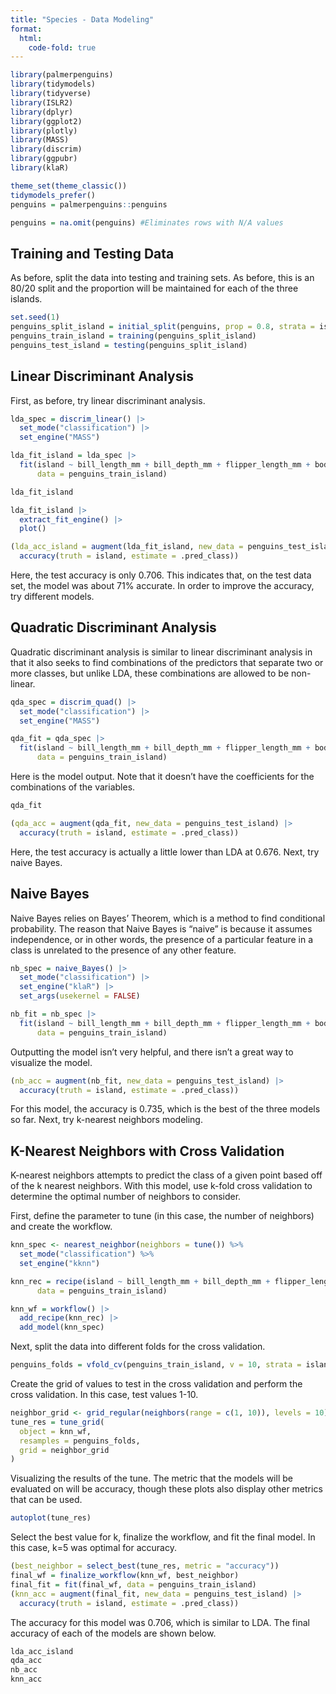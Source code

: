 ```yaml
---
title: "Species - Data Modeling"
format:
  html:
    code-fold: true
---
```


```r
library(palmerpenguins)
library(tidymodels)
library(tidyverse)
library(ISLR2)
library(dplyr)
library(ggplot2)
library(plotly)
library(MASS)
library(discrim)
library(ggpubr)
library(klaR)

theme_set(theme_classic())
tidymodels_prefer()
penguins = palmerpenguins::penguins

penguins = na.omit(penguins) #Eliminates rows with N/A values 
```

## Training and Testing Data

As before, split the data into testing and training sets. As before, this is an 80/20 split and the proportion will be maintained for each of the three islands.

```r
set.seed(1)
penguins_split_island = initial_split(penguins, prop = 0.8, strata = island)
penguins_train_island = training(penguins_split_island)
penguins_test_island = testing(penguins_split_island)
```

## Linear Discriminant Analysis

First, as before, try linear discriminant analysis.

```r
lda_spec = discrim_linear() |>
  set_mode("classification") |>
  set_engine("MASS")

lda_fit_island = lda_spec |>
  fit(island ~ bill_length_mm + bill_depth_mm + flipper_length_mm + body_mass_g,
      data = penguins_train_island)
```

```r
lda_fit_island
```

```r
lda_fit_island |> 
  extract_fit_engine() |>
  plot()
```

```r
(lda_acc_island = augment(lda_fit_island, new_data = penguins_test_island) |>
  accuracy(truth = island, estimate = .pred_class))
```

Here, the test accuracy is only 0.706. This indicates that, on the test data set, the model was about 71% accurate. In order to improve the accuracy, try different models.

## Quadratic Discriminant Analysis

Quadratic discriminant analysis is similar to linear discriminant analysis in that it also seeks to find combinations of the predictors that separate two or more classes, but unlike LDA, these combinations are allowed to be non-linear.

```r
qda_spec = discrim_quad() |>
  set_mode("classification") |>
  set_engine("MASS")

qda_fit = qda_spec |>
  fit(island ~ bill_length_mm + bill_depth_mm + flipper_length_mm + body_mass_g,
      data = penguins_train_island)
```

Here is the model output. Note that it doesn't have the coefficients for the combinations of the variables.

```r
qda_fit
```

```r
(qda_acc = augment(qda_fit, new_data = penguins_test_island) |>
  accuracy(truth = island, estimate = .pred_class))
```

Here, the test accuracy is actually a little lower than LDA at 0.676. Next, try naive Bayes.

## Naive Bayes

Naive Bayes relies on Bayes' Theorem, which is a method to find conditional probability. The reason that Naive Bayes is "naive" is because it assumes independence, or in other words, the presence of a particular feature in a class is unrelated to the presence of any other feature.

```r
nb_spec = naive_Bayes() |>
  set_mode("classification") |> 
  set_engine("klaR") |>
  set_args(usekernel = FALSE)

nb_fit = nb_spec |>
  fit(island ~ bill_length_mm + bill_depth_mm + flipper_length_mm + body_mass_g,
      data = penguins_train_island)
```

Outputting the model isn't very helpful, and there isn't a great way to visualize the model.

```r
(nb_acc = augment(nb_fit, new_data = penguins_test_island) |>
  accuracy(truth = island, estimate = .pred_class))
```

For this model, the accuracy is 0.735, which is the best of the three models so far. Next, try k-nearest neighbors modeling.

## K-Nearest Neighbors with Cross Validation

K-nearest neighbors attempts to predict the class of a given point based off of the k nearest neighbors. With this model, use k-fold cross validation to determine the optimal number of neighbors to consider.

First, define the parameter to tune (in this case, the number of neighbors) and create the workflow.

```r
knn_spec <- nearest_neighbor(neighbors = tune()) %>%
  set_mode("classification") %>%
  set_engine("kknn")

knn_rec = recipe(island ~ bill_length_mm + bill_depth_mm + flipper_length_mm + body_mass_g,
      data = penguins_train_island)

knn_wf = workflow() |>
  add_recipe(knn_rec) |>
  add_model(knn_spec)
```

Next, split the data into different folds for the cross validation.

```r
penguins_folds = vfold_cv(penguins_train_island, v = 10, strata = island)
```

Create the grid of values to test in the cross validation and perform the cross validation. In this case, test values 1-10.

```r
neighbor_grid <- grid_regular(neighbors(range = c(1, 10)), levels = 10)
tune_res = tune_grid(
  object = knn_wf, 
  resamples = penguins_folds, 
  grid = neighbor_grid
)
```

Visualizing the results of the tune. The metric that the models will be evaluated on will be accuracy, though these plots also display other metrics that can be used.

```r
autoplot(tune_res)
```

Select the best value for k, finalize the workflow, and fit the final model. In this case, k=5 was optimal for accuracy.

```r
(best_neighbor = select_best(tune_res, metric = "accuracy"))
final_wf = finalize_workflow(knn_wf, best_neighbor)
final_fit = fit(final_wf, data = penguins_train_island)
(knn_acc = augment(final_fit, new_data = penguins_test_island) |>
  accuracy(truth = island, estimate = .pred_class))
```

The accuracy for this model was 0.706, which is similar to LDA. The final accuracy of each of the models are shown below.

```r
lda_acc_island
qda_acc
nb_acc
knn_acc
```
